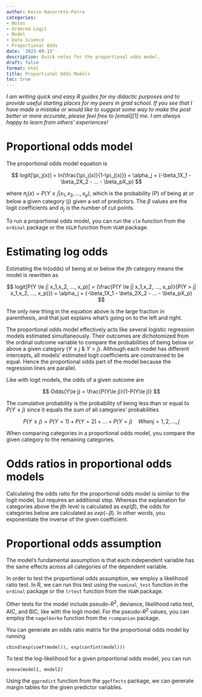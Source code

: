 ```yaml
---
author: Kevin Navarrete-Parra
categories:
- Notes
- Ordered Logit
- Model
- Data Science
- Proportional Odds
date: '2023-09-13'
description: Quick notes for the proportional odds model.
draft: false
format: html
title: Proportional Odds Models
toc: true
---
```


*I am writing quick and easy R guides for my didactic purposes and to provide useful starting places for my peers in grad school. If you see that I have made a mistake or would like to suggest some way to make the post better or more accurate, please feel free to [email][1] me. I am always happy to learn from others' experiences!*  

# Proportional odds model

The proportional odds model equation is 

$$ logit[\pi_j(x)] = ln(\frac{\pi_j(x)}{1-\pi_j(x)}) = \alpha_j + (-\beta_1X_1 - \beta_2X_2 - ... - \beta_pX_p) $$

where $\pi_j(x) = P(Y \le j| x_1,x_2, ..., x_p)$, which is the probability (P) of being at or below a given category (j) given a set of predictors. The $\beta$ values are the logit coefficients and $\alpha_j$ is the number of cut points. 

To run a proportional odds model, you can run the `clm` function from the `ordinal` package or the `VGLM` function from `VGAM` package. 

# Estimating log odds

Estimating the ln(odds) of being at or below the jth category means the model is rewritten as 

$$ logit[P(Y \le j| x_1,x_2, ..., x_p)] = (\frac{P(Y \le j| x_1,x_2, ..., x_p)}{P(Y > j| x_1,x_2, ..., x_p)}) = \alpha_j + (-\beta_1X_1 - \beta_2X_2 - ... - \beta_pX_p) $$

The only new thing in the equation above is the large fraction in parenthesis, and that just explains what's going on to the left and right. 

The proportional odds model effectively acts like several logistic regression models estimated simultaneously. Their outcomes are dichotomized from the ordinal outcome variable to compare the probabilities of being below or above a given category ($Y\le j$ & $Y > j$). Although each model has different intercepts, all models' estimated logit coefficients are constrained to be equal. Hence the proportional odds part of the model because the regression lines are parallel. 

Like with logit models, the odds of a given outcome are 

$$ Odds(Y\le j) = \frac{P(Y\le j)}{1-P(Y\le j)} $$

The cumulative probability is the probability of being less than or equal to $P(Y \le j)$ since it equals the sum of all categories' probabilities

$$ P(Y \le j) = P(Y=1) + P(Y=2) + ... + P(Y=j) \ \ \ \ When j = 1, 2, ..., j $$

When comparing categories in a proportional odds model, you compare the given category to the remaining categories. 

# Odds ratios in proportional odds models

Calculating the odds ratio for the proportional odds model is similar to the logit model, but requires an additional step. Whereas the explanation for categories above the jth level is calculated as $exp(\beta)$, the odds for categories below are calculated as $exp(- \beta)$. In other words, you exponentiate the inverse of the given coefficient. 

# Proportional odds assumption

The model's fundamental assumption is that each independent variable has the same effects across all categories of the dependent variable. 

In order to test the proportional odds assumption, we employ a likelihood ratio test. In R, we can run this test using the `nominal_test` function in the `ordinal` package or the `lrtest` function from the `VGAM` package. 

Other tests for the model include pseudo-$R^2$, deviance, likelihood ratio test, AIC, and BIC, like with the logit model. For the pseudo-$R^2$ values, you can employ the `nagelkerke` function from the `rcompanion` package. 

You can generate an odds ratio matrix for the proportional odds model by running 

```
cbind(exp(coef(model)), exp(confint(model)))
``` 

To test the log-likelihood for a given proportional odds model, you can run 

```
anova(model1, model2)
``` 

Using the `ggpredict` function from the `ggeffects` package, we can generate margin tables for the given predictor variables. 

